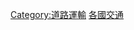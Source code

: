 {{Categories by country|nocat}}
{{Commons cat|Road transport by country}}

[[Category:道路運輸|Category:道路運輸]]
[[Category:各國交通|]]